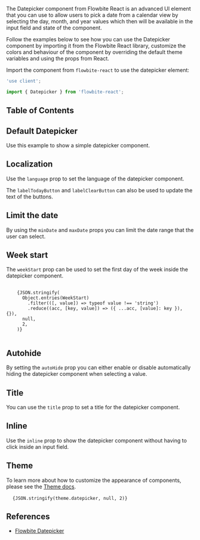 
The Datepicker component from Flowbite React is an advanced UI element that you can use to allow users to pick a date from a calendar view by selecting the day, month, and year values which then will be available in the input field and state of the component.

Follow the examples below to see how you can use the Datepicker component by importing it from the Flowbite React library, customize the colors and behaviour of the component by overriding the default theme variables and using the props from React.

Import the component from `flowbite-react` to use the datepicker element:

```jsx
'use client';

import { Datepicker } from 'flowbite-react';
```

## Table of Contents

## Default Datepicker

Use this example to show a simple datepicker component.

<CodePreview title="Datepicker component">
  <Datepicker />
</CodePreview>

## Localization

Use the `language` prop to set the language of the datepicker component.

The `labelTodayButton` and `labelClearButton` can also be used to update the text of the buttons.

<CodePreview title="Datepicker component">
  <Datepicker language="pt-BR" labelTodayButton="Hoje" labelClearButton="Limpar" />
</CodePreview>

## Limit the date

By using the `minDate` and `maxDate` props you can limit the date range that the user can select.

<CodePreview title="Datepicker component">
  <Datepicker minDate={new Date(2023, 0, 1)} maxDate={new Date(2023, 3, 30)} />
</CodePreview>

## Week start

The `weekStart` prop can be used to set the first day of the week inside the datepicker component.

<pre className="language-ts">
  <code>
    {JSON.stringify(
      Object.entries(WeekStart)
        .filter(([, value]) => typeof value !== 'string')
        .reduce((acc, [key, value]) => ({ ...acc, [value]: key }), {}),
      null,
      2,
    )}
  </code>
</pre>

<CodePreview title="Datepicker component">
  <Datepicker weekStart={WeekStart.Monday} />
</CodePreview>

## Autohide

By setting the `autoHide` prop you can either enable or disable automatically hiding the datepicker component when selecting a value.

<CodePreview title="Datepicker component">
  <Datepicker autoHide={false} />
</CodePreview>

## Title

You can use the `title` prop to set a title for the datepicker component.

<CodePreview title="Datepicker component">
  <Datepicker title="Flowbite Datepicker" />
</CodePreview>

## Inline

Use the `inline` prop to show the datepicker component without having to click inside an input field.

<CodePreview title="Datepicker component">
  <Datepicker inline />
</CodePreview>

## Theme

To learn more about how to customize the appearance of components, please see the [Theme docs](/docs/customize/theme).

<pre className="language-tsx">
  <code>{JSON.stringify(theme.datepicker, null, 2)}</code>
</pre>

## References

- [Flowbite Datepicker](https://flowbite.com/docs/plugins/datepicker/)

